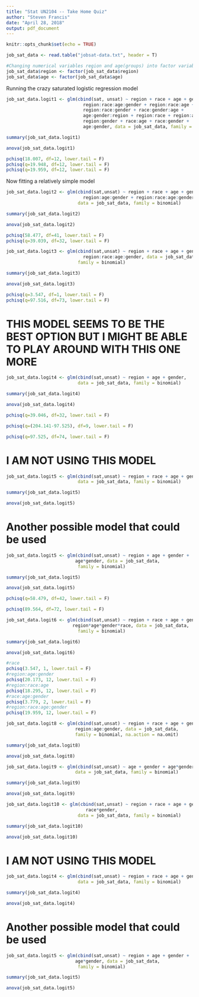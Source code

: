 ---
title: "Stat UN2104 -- Take Home Quiz"
author: "Steven Francis"
date: "April 28, 2018"
output: pdf_document
---

```{r setup, include=FALSE}
knitr::opts_chunk$set(echo = TRUE)
```

```{r,echo=TRUE}
job_sat_data <- read.table("jobsat-data.txt", header = T)
```

```{r, echo=TRUE}
#Changing numerical variables region and age(groups) into factor variables
job_sat_data$region <- factor(job_sat_data$region)
job_sat_data$age <- factor(job_sat_data$age)
```

Running the crazy saturated logistic regression model

```{r,echo=TRUE}
job_sat_data.logit1 <- glm(cbind(sat, unsat) ~ region + race + age + gender +
                             region:race:age:gender + region:race:age + 
                             region:race:gender + race:gender:age +
                             age:gender:region + region:race + region:age +
                             region:gender + race:age + race:gender +
                             age:gender, data = job_sat_data, family = binomial)

summary(job_sat_data.logit1)

anova(job_sat_data.logit1)
```

```{r,echo=TRUE}
pchisq(18.007, df=12, lower.tail = F)
pchisq(q=19.948, df=12, lower.tail = F)
pchisq(q=19.959, df=12, lower.tail = F)

```



Now fitting a relatively simple model

```{r,echo=TRUE}
job_sat_data.logit2 <- glm(cbind(sat,unsat) ~ region + race + age + gender +
                             region:age:gender + region:race:age:gender,
                           data = job_sat_data, family = binomial)

summary(job_sat_data.logit2)

anova(job_sat_data.logit2)
```

```{r,echo=TRUE}
pchisq(58.477, df=41, lower.tail = F)
pchisq(q=39.039, df=32, lower.tail = F)


```

```{r,echo=TRUE}
job_sat_data.logit3 <- glm(cbind(sat,unsat) ~ region + race + age + gender +
                             region:race:age:gender, data = job_sat_data, 
                           family = binomial)

summary(job_sat_data.logit3)

anova(job_sat_data.logit3)


```
```{r,echo=TRUE}
pchisq(q=3.547, df=1, lower.tail = F)
pchisq(q=97.516, df=73, lower.tail = F)
```

# THIS MODEL SEEMS TO BE THE BEST OPTION BUT I MIGHT BE ABLE TO PLAY AROUND WITH THIS ONE MORE

```{r,echo=TRUE}
job_sat_data.logit4 <- glm(cbind(sat,unsat) ~ region + age + gender,
                           data = job_sat_data, family = binomial)

summary(job_sat_data.logit4)

anova(job_sat_data.logit4)
```
```{r,echo=TRUE}
pchisq(q=39.046, df=32, lower.tail = F)

pchisq(q=(204.141-97.525), df=9, lower.tail = F)

pchisq(q=97.525, df=74, lower.tail = F)
```

# I AM NOT USING THIS MODEL

```{r,echo=TRUE}
job_sat_data.logit5 <- glm(cbind(sat,unsat) ~ region + race + age + gender,
                           data = job_sat_data, family = binomial)

summary(job_sat_data.logit5)

anova(job_sat_data.logit5)
```

# Another possible model that could be used

```{r,echo=TRUE}
job_sat_data.logit5 <- glm(cbind(sat,unsat) ~ region + age + gender + 
                          age*gender, data = job_sat_data, 
                           family = binomial)

summary(job_sat_data.logit5)

anova(job_sat_data.logit5)

```

```{r, echo=TRUE}
pchisq(q=58.479, df=42, lower.tail = F)

pchisq(89.564, df=72, lower.tail = F)
```

```{r,echo=TRUE}
job_sat_data.logit6 <- glm(cbind(sat,unsat) ~ region + race + age + gender + 
                         region*age*gender*race, data = job_sat_data, 
                           family = binomial)

summary(job_sat_data.logit6)

anova(job_sat_data.logit6)
```

```{r,echo=TRUE}
#race
pchisq(3.547, 1, lower.tail = F)
#region:age:gender
pchisq(20.173, 12, lower.tail = F)
#region:race:age
pchisq(18.295, 12, lower.tail = F)
#race:age:gender
pchisq(3.779, 2, lower.tail = F)
#region:race:age:gender
pchisq(19.959, 12, lower.tail = F)

```

```{r,echo=TRUE}
job_sat_data.logit8 <- glm(cbind(sat,unsat) ~ region + race + age + gender + 
                          region:age:gender, data = job_sat_data, 
                          family = binomial, na.action = na.omit)

summary(job_sat_data.logit8)

anova(job_sat_data.logit8)

```

```{r,echo=TRUE}
job_sat_data.logit9 <- glm(cbind(sat,unsat) ~ age + gender + age*gender+ region, 
                          data = job_sat_data, family = binomial)

summary(job_sat_data.logit9)

anova(job_sat_data.logit9)

```

```{r,echo=TRUE}
job_sat_data.logit10 <- glm(cbind(sat,unsat) ~ region + race + age + gender +
                              race*gender,
                           data = job_sat_data, family = binomial)

summary(job_sat_data.logit10)

anova(job_sat_data.logit10)
```


# I AM NOT USING THIS MODEL

```{r,echo=TRUE}
job_sat_data.logit4 <- glm(cbind(sat,unsat) ~ region + race + age + gender,
                           data = job_sat_data, family = binomial)

summary(job_sat_data.logit4)

anova(job_sat_data.logit4)
```

# Another possible model that could be used

```{r,echo=TRUE}
job_sat_data.logit5 <- glm(cbind(sat,unsat) ~ region + age + gender + 
                          age*gender, data = job_sat_data, 
                           family = binomial)

summary(job_sat_data.logit5)

anova(job_sat_data.logit5)

```